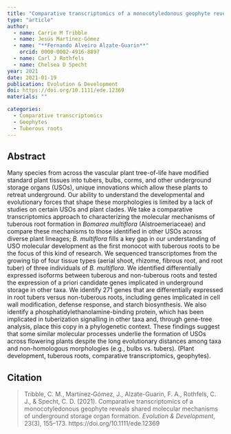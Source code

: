 ```yaml
---
title: "Comparative transcriptomics of a monocotyledonous geophyte reveals shared molecular mechanisms of underground storage organ formation"
type: "article"
author:
  - name: Carrie M Tribble
  - name: Jesús Martínez-Gómez
  - name: "**Fernando Alveiro Alzate-Guarin**"
    orcid: 0000-0002-4916-8897
  - name: Carl J Rothfels
  - name: Chelsea D Specht
year: 2021
date: 2021-01-19
publication: Evolution & Development
doi: https://doi.org/10.1111/ede.12369
materials: ""

categories:
  - Comparative transcriptomics
  - Geophytes
  - Tuberous roots
---
```


## Abstract

Many species from across the vascular plant tree-of-life have modified standard plant tissues into tubers, bulbs, corms, and other underground storage organs (USOs), unique innovations which allow these plants to retreat underground. Our ability to understand the developmental and evolutionary forces that shape these morphologies is limited by a lack of studies on certain USOs and plant clades. We take a comparative transcriptomics approach to characterizing the molecular mechanisms of tuberous root formation in *Bomarea multiflora* (Alstroemeriaceae) and compare these mechanisms to those identified in other USOs across diverse plant lineages; *B. multiflora* fills a key gap in our understanding of USO molecular development as the first monocot with tuberous roots to be the focus of this kind of research. We sequenced transcriptomes from the growing tip of four tissue types (aerial shoot, rhizome, fibrous root, and root tuber) of three individuals of *B. multiflora*. We identified differentially expressed isoforms between tuberous and non-tuberous roots and tested the expression of a priori candidate genes implicated in underground storage in other taxa. We identify 271 genes that are differentially expressed in root tubers versus non-tuberous roots, including genes implicated in cell wall modification, defense response, and starch biosynthesis. We also identify a phosphatidylethanolamine-binding protein, which has been implicated in tuberization signalling in other taxa and, through gene-tree analysis, place this copy in a phylogenetic context. These findings suggest that some similar molecular processes underlie the formation of USOs across flowering plants despite the long evolutionary distances among taxa and non-homologous morphologies (e.g., bulbs vs. tubers). (Plant development, tuberous roots, comparative transcriptomics, geophytes).

## Citation

> Tribble, C. M., Martínez‐Gómez, J., Alzate-Guarin, F. A., Rothfels, C. J., & Specht, C. D. (2021). Comparative transcriptomics of a monocotyledonous geophyte reveals shared molecular mechanisms of underground storage organ formation. *Evolution & Development*, 23(3), 155--173. https://doi.org/10.1111/ede.12369